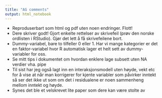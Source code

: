 ```yaml
---
title: "AG comments"
output: html_notebook
---
```


-   Reproduserbart som html og pdf uten noen endringer. Flott!
-   Dere skriver godt! Gjort enkelte rettelser av skrivefeil (prøv den norske ordlisten i RStudio). Gjør det lett å få skrivefeilene bort.
-   Dummy-variabel, bare to tilfeller 0 eller 1. Har vi mange kategorier er det en faktor-variabel hvor R automatisk lager et helt sett av dummy-variabler for oss.
-   Se mitt tips i dokumentet om hvordan enklere lage subsett uten NA verdier vha. pipe
-   Til sist har jeg også lagt inn en interaksjonsmodell uten høyde, vekt etc for å vise at når man korrigerer for kjente variabler som påvirker inntekt så ser det ikke ut som om det i residualene er noen sammenheng mellom inntekt og høyde.
-    Synes det ble et velskrevet lite paper som dere kan være stolte av
